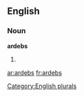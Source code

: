 
==English==

===Noun===
'''ardebs'''

# {{plural of|[[ardeb]]}}

{{anagrams:en/abders}}
[[Category:English plurals]]

[[ar:ardebs]]
[[fr:ardebs]]